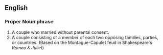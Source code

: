 ==English==

===Proper Noun phrase===

#A couple who married without parental consent.
#A couple consisting of a member of each two opposing families, parties, or countries. (Based on the Montague-Capulet feud in Shakespeare's ''Romeo & Juliet'')